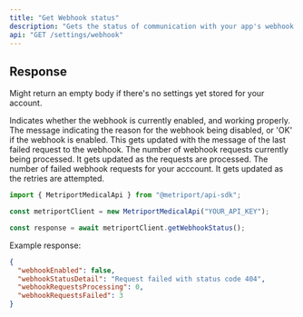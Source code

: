 ```yaml
---
title: "Get Webhook status"
description: "Gets the status of communication with your app's webhook."
api: "GET /settings/webhook"
---
```


## Response

Might return an empty body if there's no settings yet stored for your account.

<ResponseField name="webhookEnabled" type="string" required>
  Indicates whether the webhook is currently enabled, and working properly.
</ResponseField>

<ResponseField name="webhookStatusDetail" type="string">
  The message indicating the reason for the webhook being disabled, or 'OK' if the webhook is
  enabled. This gets updated with the message of the last failed request to the webhook.
</ResponseField>

<ResponseField name="webhookRequestsProcessing" type="number" required>
  The number of webhook requests currently being processed. It gets updated as the requests are
  processed.
</ResponseField>

<ResponseField name="webhookRequestsFailed" type="number" required>
  The number of failed webhook requests for your acccount. It gets updated as the retries are
  attempted.
</ResponseField>

<ResponseExample>

```javascript Metriport SDK
import { MetriportMedicalApi } from "@metriport/api-sdk";

const metriportClient = new MetriportMedicalApi("YOUR_API_KEY");

const response = await metriportClient.getWebhookStatus();
```

</ResponseExample>

Example response:

```json
{
  "webhookEnabled": false,
  "webhookStatusDetail": "Request failed with status code 404",
  "webhookRequestsProcessing": 0,
  "webhookRequestsFailed": 3
}
```

